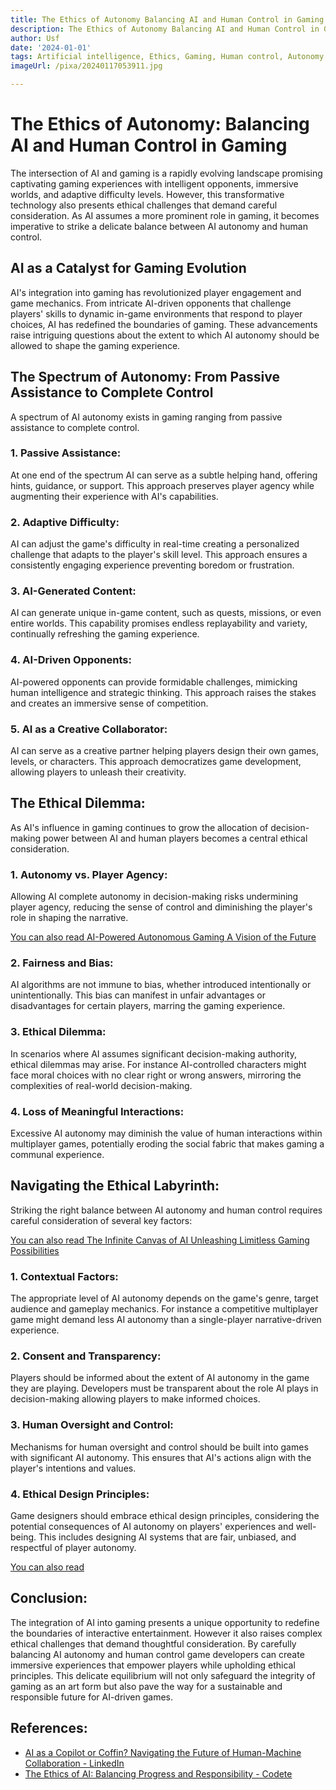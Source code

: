 ```yaml
---
title: The Ethics of Autonomy Balancing AI and Human Control in Gaming
description: The Ethics of Autonomy Balancing AI and Human Control in Gaming
author: Usf
date: '2024-01-01'
tags: Artificial intelligence, Ethics, Gaming, Human control, Autonomy
imageUrl: /pixa/20240117053911.jpg

---
```

# **The Ethics of Autonomy: Balancing AI  and  Human Control in  Gaming**

The intersection  of AI and gaming is a  rapidly  evolving landscape promising captivating gaming experiences  with intelligent opponents, immersive worlds,  and adaptive difficulty levels.  However, this transformative technology also presents ethical challenges that demand careful consideration. As AI assumes a more prominent role in gaming, it becomes imperative to strike  a delicate  balance between AI autonomy and human control.

## **AI as a Catalyst for Gaming Evolution**

AI's integration into gaming  has revolutionized player engagement and game mechanics. From intricate AI-driven  opponents that challenge players' skills to dynamic in-game environments that respond to player choices, AI has redefined the boundaries of gaming. These advancements raise intriguing questions about the extent  to  which AI autonomy should be allowed to shape the gaming experience.

## **The Spectrum of Autonomy: From Passive Assistance to Complete Control**

A spectrum of AI autonomy exists in gaming ranging from passive assistance to complete control.

### **1. Passive Assistance:**

At one end of the spectrum AI can serve as a subtle  helping hand, offering hints, guidance, or support. This approach preserves  player agency  while augmenting their experience with AI's capabilities.

### **2. Adaptive Difficulty:**

AI  can adjust the game's difficulty in real-time  creating a personalized challenge that  adapts  to the player's skill level. This approach ensures a consistently engaging experience preventing boredom or  frustration.

### **3. AI-Generated Content:**

AI  can generate unique in-game content, such as quests, missions, or even entire worlds. This capability promises endless replayability  and variety, continually refreshing the gaming experience.

### **4.  AI-Driven Opponents:**

AI-powered opponents can provide formidable challenges, mimicking human  intelligence and  strategic thinking. This approach raises the stakes and creates an immersive sense of competition.

### **5. AI as a Creative Collaborator:**

AI can serve as a creative partner helping players  design their  own games, levels, or characters. This approach democratizes game development, allowing players to unleash their  creativity.

## **The Ethical Dilemma:**

As AI's influence in gaming  continues to grow the allocation of decision-making power between AI and  human players becomes a central  ethical consideration.

###  **1. Autonomy vs. Player Agency:**

Allowing AI complete autonomy in decision-making risks undermining player  agency, reducing the sense of control and diminishing the player's role in  shaping the narrative.

[You can also read AI-Powered Autonomous  Gaming A Vision of the Future](AI-Powered%20Autonomous%20Gaming%20A%20Vision%20of%20the%20Future)


### **2. Fairness  and Bias:**

AI algorithms are not  immune to bias, whether introduced intentionally or unintentionally. This bias can manifest in unfair advantages or  disadvantages  for certain players, marring the gaming experience.

### **3. Ethical Dilemma:**

In scenarios where AI assumes significant decision-making authority, ethical  dilemmas may arise. For instance AI-controlled characters might face moral choices with no clear right or wrong answers, mirroring the complexities of real-world decision-making.

### **4. Loss of Meaningful  Interactions:**

Excessive AI autonomy may diminish  the value of human interactions within multiplayer  games, potentially eroding the social fabric that makes gaming a communal experience.

## **Navigating the Ethical Labyrinth:**

Striking the right balance between AI autonomy and human control requires careful consideration of several key factors:

[You can also read The Infinite Canvas  of AI Unleashing Limitless Gaming Possibilities](The%20Infinite%20Canvas%20of%20AI%20Unleashing%20Limitless%20Gaming%20Possibilities)


### **1. Contextual Factors:**

The appropriate level  of AI autonomy depends on the  game's  genre, target audience and gameplay mechanics. For instance a competitive multiplayer game might demand less AI  autonomy than a single-player narrative-driven experience.

### **2.  Consent and Transparency:**

Players should be informed about the extent of AI autonomy in the game they are playing. Developers  must be transparent about the role  AI plays in decision-making allowing players to make informed choices.

### **3.  Human Oversight and Control:**

Mechanisms for human oversight and  control should be built into games with significant AI autonomy. This ensures that AI's actions align with the player's intentions and values.

### **4.  Ethical Design Principles:**

Game designers should embrace ethical design principles, considering the potential consequences of AI autonomy on players' experiences and well-being. This includes designing AI systems that are  fair, unbiased, and respectful of player autonomy.

[You  can also read  ]()


##  **Conclusion:**

The integration of AI into gaming presents a unique opportunity to redefine the  boundaries of interactive entertainment. However it also  raises complex ethical challenges that  demand thoughtful  consideration. By carefully balancing  AI  autonomy and human control game developers can create immersive experiences that empower players while upholding ethical principles. This  delicate equilibrium will not only safeguard  the integrity of gaming as an art form but also pave  the way for a  sustainable and responsible future for AI-driven games.

## References:
- [AI as a Copilot or Coffin? Navigating the Future of Human-Machine Collaboration - LinkedIn](https://www.linkedin.com/pulse/ai-copilot-coffin-navigating-future-human-machine-collaboration-9dhxf?trk=organization_guest_main-feed-card_feed-article-content)
- [The Ethics of AI: Balancing Progress and Responsibility - Codete](https://codete.com/blog/ethics-of-ai-balancing-progress-and-responsibility)
